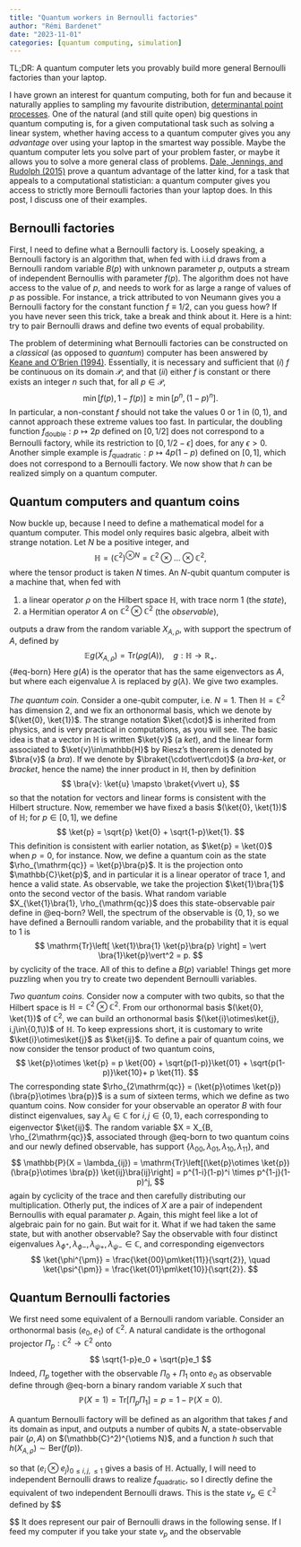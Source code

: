 ```yaml
---
title: "Quantum workers in Bernoulli factories"
author: "Rémi Bardenet"
date: "2023-11-01"
categories: [quantum computing, simulation]
---
```

TL;DR: A quantum computer lets you provably build more general Bernoulli factories than your laptop. 

I have grown an interest for quantum computing, both for fun and because it naturally applies to sampling my favourite distribution, [determinantal point processes](https://arxiv.org/abs/2305.15851).
One of the natural (and still quite open) big questions in quantum computing is, for a given computational task such as solving a linear system, whether having access to a quantum computer gives you any *advantage* over using your laptop in the smartest way possible.
Maybe the quantum computer lets you solve part of your problem faster, or maybe it allows you to solve a more general class of problems.
[Dale, Jennings, and Rudolph (2015)](https://www.nature.com/articles/ncomms9203) prove a quantum advantage of the latter kind, for a task that appeals to a computational statistician: a quantum computer gives you access to strictly more Bernoulli factories than your laptop does.
In this post, I discuss one of their examples.

## Bernoulli factories

First, I need to define what a Bernoulli factory is.
Loosely speaking, a Bernoulli factory is an algorithm that, when fed with i.i.d draws from a Bernoulli random variable $B(p)$ with unknown parameter $p$, outputs a stream of independent Bernoullis with parameter $f(p)$.
The algorithm does not have access to the value of $p$, and needs to work for as large a range of values of $p$ as possible.
For instance, a trick attributed to von Neumann gives you a Bernoulli factory for the constant function $f\equiv 1/2$, can you guess how? If you have never seen this trick, take a break and think about it. Here is a hint: try to pair Bernoulli draws and define two events of equal probability.

The problem of determining what Bernoulli factories can be constructed on a *classical* (as opposed to *quantum*) computer has been answered by [Keane and O'Brien (1994)](https://dl.acm.org/doi/10.1145/175007.175019).
Essentially, it is necessary and sufficient that $(i)$ $f$ be continuous on its domain $\mathcal{P}$, and that $(ii)$ either $f$ is constant or there exists an integer $n$ such that, for all $p\in\mathcal{P}$,
$$
    \min[ f(p), 1-f(p)] \geq \min [ p^n, (1-p)^n ].
$$
In particular, a non-constant $f$ should not take the values $0$ or $1$ in $(0,1)$, and cannot approach these extreme values too fast.
In particular, the doubling function $f_\mathrm{double}:p\mapsto 2p$ defined on $[0,1/2]$ does not correspond to a Bernoulli factory, while its restriction to $[0,1/2-\epsilon]$ does, for any $\epsilon>0$. 
Another simple example is $f_\mathrm{quadratic}:p\mapsto 4p(1-p)$ defined on $[0,1]$, which does not correspond to a Bernoulli factory.
We now show that $h$ can be realized simply on a quantum computer. 

## Quantum computers and quantum coins
Now buckle up, because I need to define a mathematical model for a quantum computer. 
This model only requires basic algebra, albeit with strange notation.
Let $N$ be a positive integer, and 
$$
    \mathbb{H} = (\mathbb{C}^2)^{\otimes N} = \mathbb{C}^2\otimes \dots \otimes \mathbb{C}^2,
$$ 
where the tensor product is taken $N$ times.
An $N$-qubit quantum computer is a machine that, when fed with 

1. a linear operator $\rho$ on the Hilbert space $\mathbb{H}$, with trace norm $1$ (the *state*),
2. a Hermitian operator $A$ on $\mathbb{C}^2\otimes \mathbb{C}^2$ (the *observable*), 
   
outputs a draw from the random variable $X_{A,\rho}$, with support the spectrum of $A$, defined by 
$$
    \mathbb{E} g(X_{A,\rho}) = \mathrm{Tr}(\rho g(A)), \quad g:\mathbb{H}\rightarrow \mathbb{R}_+.
$${#eq-born}
Here $g(A)$ is the operator that has the same eigenvectors as $A$, but where each eigenvalue $\lambda$ is replaced by $g(\lambda)$.
We give two examples.

_The quantum coin._
Consider a one-qubit computer, i.e. $N=1$. 
Then $\mathbb{H} = \mathbb{C}^2$ has dimension $2$, and we fix an orthonormal basis, which we denote by $(\ket{0}, \ket{1})$.
The strange notation $\ket{\cdot}$ is inherited from physics, and is very practical in computations, as you will see. 
The basic idea is that a vector in $\mathbb{H}$ is written $\ket{v}$ (a *ket*), and the linear form associated to $\ket{v}\in\mathbb{H}$ by Riesz's theorem is denoted by $\bra{v}$ (a *bra*). 
If we denote by $\braket{\cdot\vert\cdot}$ (a *bra-ket*, or *bracket*, hence the name) the inner product in $\mathbb{H}$, then by definition 
$$
    \bra{v}: \ket{u} \mapsto \braket{v\vert u},
$$
so that the notation for vectors and linear forms is consistent with the Hilbert structure.
Now, remember we have fixed a basis $(\ket{0}, \ket{1})$ of $\mathbb{H}$; for $p\in[0,1]$, we define
$$
    \ket{p} = \sqrt{p} \ket{0} + \sqrt{1-p}\ket{1}.
$$
This definition is consistent with earlier notation, as $\ket{p} = \ket{0}$ when $p=0$, for instance. 
Now, we define a quantum coin as the state $\rho_{\mathrm{qc}} = \ket{p}\bra{p}$.
It is the projection onto $\mathbb{C}\ket{p}$, and in particular it is a linear operator of trace $1$, and hence a valid state.
As observable, we take the projection $\ket{1}\bra{1}$ onto the second vector of the basis. 
What random variable $X_{\ket{1}\bra{1}, \rho_{\mathrm{qc}}$ does this state-observable pair define in @eq-born? Well, the spectrum of the observable is $\{0,1\}$, so we have defined a Bernoulli random variable, and the probability that it is equal to $1$ is 
$$
    \mathrm{Tr}\left[ \ket{1}\bra{1} \ket{p}\bra{p}  \right] = \vert \bra{1}\ket{p}\vert^2 = p.
$$
by cyclicity of the trace. 
All of this to define a $B(p)$ variable!
Things get more puzzling when you try to create two dependent Bernoulli variables.

_Two quantum coins._
Consider now a computer with two qubits, so that the Hilbert space is $\mathbb{H}=\mathbb{C}^2\otimes\mathbb{C}^2$. 
From our orthonormal basis $(\ket{0}, \ket{1})$ of $\mathbb{C}^2$, we can build an orthonormal basis $(\ket{i}\otimes\ket{j}, i,j\in\{0,1\})$ of $\mathbb{H}$. 
To keep expressions short, it is customary to write $\ket{i}\otimes\ket{j}$ as $\ket{ij}$. 
To define a pair of quantum coins, we now consider the tensor product of two quantum coins,
$$
    \ket{p}\otimes \ket{p} = p \ket{00} + \sqrt{p(1-p)}\ket{01} + \sqrt{p(1-p)}\ket{10}+ p \ket{11}.
$$
The corresponding state $\rho_{2\mathrm{qc}} = (\ket{p}\otimes \ket{p})(\bra{p}\otimes \bra{p})$ is a sum of sixteen terms, which we define as two quantum coins.
Now consider for your observable an operator $B$ with four distinct eigenvalues, say $\lambda_{ij} \in\mathbb{C}$ for $i, j\in\{0,1\}$, each corresponding to eigenvector $\ket{ij}$.
The random variable $X = X_{B, \rho_{2\mathrm{qc}}$, associated through @eq-born to two quantum coins and our newly defined observable, has support $\{\lambda_{00}, \lambda_{01}, \lambda_{10}, \lambda_{11}\}$, and 
$$
    \mathbb{P}(X = \lambda_{ij}) = \mathrm{Tr}\left[(\ket{p}\otimes \ket{p})(\bra{p}\otimes \bra{p}) \ket{ij}\bra{ij}\right] = p^{1-i}(1-p)^i \times p^{1-j}(1-p)^j, 
$$
again by cyclicity of the trace and then carefully distributing our multiplication.
Otherly put, the indices of $X$ are a pair of independent Bernoullis with equal paramater $p$. 
Again, this might feel like a lot of algebraic pain for no gain. 
But wait for it.
What if we had taken the same state, but with another observable? Say the observable with four distinct eigenvalues $\lambda_{\phi^+}, \lambda_{\phi-}, \lambda_{\psi+}, \lambda_{\psi-}\in \mathbb{C}$, and corresponding eigenvectors
$$
    \ket{\phi^{\pm}} = \frac{\ket{00}\pm\ket{11}}{\sqrt{2}}, \quad
    \ket{\psi^{\pm}} = \frac{\ket{01}\pm\ket{10}}{\sqrt{2}}.
$$


## Quantum Bernoulli factories
We first need some equivalent of a Bernoulli random variable. 
Consider an orthonormal basis $(e_0, e_1)$ of $\mathbb{C}^2$. 
A natural candidate is the orthogonal projector $\Pi_p:\mathbb{C}^2\rightarrow \mathbb{C}^2$ onto 
$$
    \sqrt{1-p}e_0 + \sqrt{p}e_1
$$
Indeed, $\Pi_p$ together with the observable $\Pi_0 + \Pi_1$ onto $e_0$ as observable define through @eq-born a binary random variable $X$ such that 
$$
    \mathbb P (X=1) = \mathrm{Tr}[ \Pi_p \Pi_1 ] = p = 1 - \mathbb P (X=0).
$$

A quantum Bernoulli factory will be defined as an algorithm that takes $f$ and its domain as input, and outputs a number of qubits $N$, a state-observable pair $(\rho, A)$ on $(\mathbb{C}^2)^{\otiems N}$, and a function $h$ such that $h(X_{A,\rho})\sim \mathrm{Ber}(f(p))$.

so that $(e_i\otimes e_j)_{0\leq i,j, \leq 1}$ gives a basis of $\mathbb{H}$.
Actually, I will need to independent Bernoulli draws to realize $f_\mathrm{quadratic}$, so I directly define the equivalent of two independent Bernoulli draws. 
This is the state $v_p\in\mathbb{C^2}$ defined by
$$
   
$$
It does represent our pair of Bernoulli draws in the following sense. 
If I feed my computer if you take your state $v_p$ and the observable 